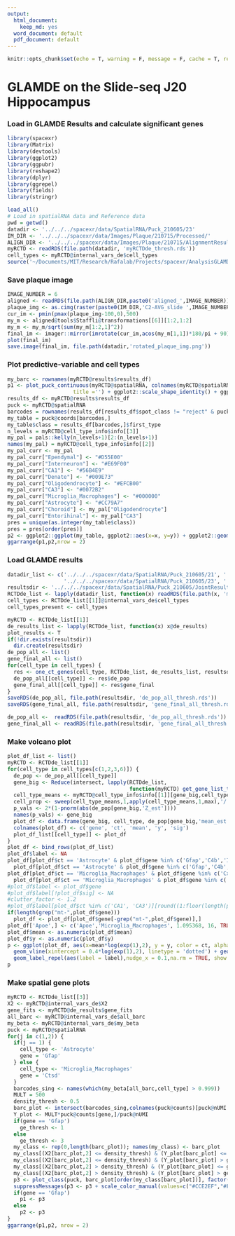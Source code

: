 ```yaml
---
output:
  html_document:
    keep_md: yes
  word_document: default
  pdf_document: default
---
```


```r
knitr::opts_chunk$set(echo = T, warning = F, message = F, cache = T, results = 'hide')
```

# GLAMDE on the Slide-seq J20 Hippocampus

### Load in GLAMDE Results and calculate significant genes

```r
library(spacexr)
library(Matrix)
library(devtools)
library(ggplot2)
library(ggpubr)
library(reshape2)
library(dplyr)
library(ggrepel)
library(fields)
library(stringr)

load_all()
# Load in spatialRNA data and Reference data
pwd = getwd()
datadir <- '../../../spacexr/data/SpatialRNA/Puck_210605/23'
IM_DIR <- '../../../spacexr/data/Images/Plaque/210715/Processed/'
ALIGN_DIR <- '../../../spacexr/data/Images/Plaque/210715/AlignmentResults/'
myRCTD <- readRDS(file.path(datadir, 'myRCTDde_thresh.rds'))   
cell_types <- myRCTD@internal_vars_de$cell_types
source('~/Documents/MIT/Research/Rafalab/Projects/spacexr/AnalysisGLAMDE/helper_functions/merge_de_helper.R')
```

### Save plaque image

```r
IMAGE_NUMBER = 6
aligned <- readRDS(file.path(ALIGN_DIR,paste0('aligned_',IMAGE_NUMBER)))
plaque_img <- as.cimg(raster(paste0(IM_DIR,'C2-AVG_slide ',IMAGE_NUMBER,'.tif')))
cur_im <- pmin(pmax(plaque_img-100,0),500)
my_m <- aligned@tools$Staffli@transformations[[6]][1:2,1:2]
my_m <- my_m/sqrt(sum(my_m[1:2,1]^2))
final_im <- imager::mirror(imrotate(cur_im,acos(my_m[1,1])*180/pi + 90),'x')
plot(final_im)
save.image(final_im, file.path(datadir,'rotated_plaque_img.png'))
```

### Plot predictive-variable and cell types

```r

my_barc <- rownames(myRCTD@results$results_df)
p1 <- plot_puck_continuous(myRCTD@spatialRNA, colnames(myRCTD@spatialRNA@counts) , myRCTD@internal_vars_de$X2[,2], 
                     title ='') + ggplot2::scale_shape_identity() + ggplot2::theme_classic() + ggplot2::scale_size_identity() + coord_fixed() + theme(legend.position="top")+ geom_segment(aes(x = 1400, y = 2300, xend = 1784.6, yend = 2300), color = "black") + theme(axis.title.x=element_blank(),axis.text.x=element_blank(),axis.ticks.x=element_blank(), axis.title.y=element_blank(),axis.text.y=element_blank(),axis.ticks.y=element_blank()) + scale_color_gradientn(colors = pals::brewer.blues(20)[2:20],name = "Plaque density", labels = c(0,1),breaks = c(0,1), limits = c(0,1))
results_df <- myRCTD@results$results_df
puck <- myRCTD@spatialRNA
barcodes = rownames(results_df[results_df$spot_class != "reject" & puck@nUMI >= 100,])
my_table = puck@coords[barcodes,]
my_table$class = results_df[barcodes,]$first_type
n_levels = myRCTD@cell_type_info$info[[3]]
my_pal = pals::kelly(n_levels+1)[2:(n_levels+1)]
names(my_pal) = myRCTD@cell_type_info$info[[2]]
my_pal_curr <- my_pal
my_pal_curr["Ependymal"] <- "#D55E00"
my_pal_curr["Interneuron"] <- "#E69F00"
my_pal_curr["CA1"] <- "#56B4E9"
my_pal_curr["Denate"] <- "#009E73"
my_pal_curr["Oligodendrocyte"] <- "#EFCB00"
my_pal_curr["CA3"] <- "#0072B2"
my_pal_curr["Microglia_Macrophages"] <- "#000000"
my_pal_curr["Astrocyte"] <- "#CC79A7"
my_pal_curr["Choroid"] <- my_pal["Oligodendrocyte"]
my_pal_curr["Entorihinal"] <- my_pal["CA3"]
pres = unique(as.integer(my_table$class))
pres = pres[order(pres)]
p2 <- ggplot2::ggplot(my_table, ggplot2::aes(x=x, y=y)) + ggplot2::geom_point(ggplot2::aes(size = .1, shape=19,color=class)) + ggplot2::scale_color_manual("",values = my_pal_curr[pres], breaks = cell_types, labels = cell_types)+ ggplot2::scale_shape_identity() + ggplot2::theme_classic() + ggplot2::scale_size_identity() + coord_fixed() + theme(legend.position="top")+ guides(colour = guide_legend(override.aes = list(size=2)))+ geom_segment(aes(x = 1400, y = 2300, xend = 1784.6, yend = 2300), color = "black") + theme(axis.title.x=element_blank(),axis.text.x=element_blank(),axis.ticks.x=element_blank(), axis.title.y=element_blank(),axis.text.y=element_blank(),axis.ticks.y=element_blank())
ggarrange(p1,p2,nrow = 2)
```

### Load GLAMDE results

```r
datadir_list <- c('../../../spacexr/data/SpatialRNA/Puck_210605/21', '../../../spacexr/data/SpatialRNA/Puck_210605/22',
                  '../../../spacexr/data/SpatialRNA/Puck_210605/23', '../../../spacexr/data/SpatialRNA/Puck_210605/24')
resultsdir <- '../../../spacexr/data/SpatialRNA/Puck_210605/JointResults2/'
RCTDde_list <- lapply(datadir_list, function(x) readRDS(file.path(x, 'myRCTDde_thresh.rds')))
cell_types <- RCTDde_list[[1]]@internal_vars_de$cell_types
cell_types_present <- cell_types
```

```r
myRCTD <- RCTDde_list[[1]]
de_results_list <- lapply(RCTDde_list, function(x) x@de_results)
plot_results <- T
if(!dir.exists(resultsdir))
  dir.create(resultsdir)
de_pop_all <- list()
gene_final_all <- list()
for(cell_type in cell_types) {
  res <- one_ct_genes(cell_type, RCTDde_list, de_results_list, resultsdir, cell_types_present, plot_results = plot_results, q_thresh = 0.01, p_thresh = 1)
  de_pop_all[[cell_type]] <- res$de_pop
  gene_final_all[[cell_type]] <- res$gene_final
}
saveRDS(de_pop_all, file.path(resultsdir, 'de_pop_all_thresh.rds'))
saveRDS(gene_final_all, file.path(resultsdir, 'gene_final_all_thresh.rds'))
```

```r
de_pop_all <-  readRDS(file.path(resultsdir, 'de_pop_all_thresh.rds'))
gene_final_all <- readRDS(file.path(resultsdir, 'gene_final_all_thresh.rds'))
```

### Make volcano plot

```r

plot_df_list <- list()
myRCTD <- RCTDde_list[[1]]
for(cell_type in cell_types[c(1,2,3,6)]) {
  de_pop <- de_pop_all[[cell_type]]
  gene_big <- Reduce(intersect, lapply(RCTDde_list, 
                                       function(myRCTD) get_gene_list_type_wrapper(myRCTD, cell_type, cell_types_present)))
  cell_type_means <- myRCTD@cell_type_info$info[[1]][gene_big,cell_types_present]
  cell_prop <- sweep(cell_type_means,1,apply(cell_type_means,1,max),'/')
  p_vals <- 2*(1-pnorm(abs(de_pop[gene_big,'Z_est'])))
  names(p_vals) <- gene_big
  plot_df <- data.frame(gene_big, cell_type, de_pop[gene_big,'mean_est'], -log(pmax(p_vals,1e-16),10),  gene_big %in% gene_final_all[[cell_type]])
  colnames(plot_df) <- c('gene', 'ct', 'mean', 'y', 'sig')
  plot_df_list[[cell_type]] <- plot_df
}
plot_df <- bind_rows(plot_df_list)
plot_df$label <- NA
plot_df[plot_df$ct == 'Astrocyte' & plot_df$gene %in% c('Gfap','C4b','Ifi27','Mt2'), 'label'] <-
  plot_df[plot_df$ct == 'Astrocyte' & plot_df$gene %in% c('Gfap','C4b','Ifi27','Mt2'), 'gene']
plot_df[plot_df$ct == 'Microglia_Macrophages' & plot_df$gene %in% c('Cx3cr1','P2ry12','Grn','Ctsl','Ctsd','Ctsz','Ctsb','Tyrobp','B2m','H2-D1'), 'label'] <-
  plot_df[plot_df$ct == 'Microglia_Macrophages' & plot_df$gene %in% c('Cx3cr1','P2ry12','Grn','Ctsl','Ctsd','Ctsz','Ctsb','Tyrobp','B2m','H2-D1'), 'gene']
#plot_df$label <- plot_df$gene
#plot_df$label[!plot_df$sig] <- NA
#clutter_factor <- 1.2
#plot_df$label[plot_df$ct %in% c('CA1', 'CA3')][round((1:floor(length(plot_df$ct %in% c('CA1', 'CA3'))/clutter_factor))*clutter_factor)] <- NA # reduce clutter
if(length(grep("mt-",plot_df$gene)))
  plot_df <- plot_df[plot_df$gene[-grep("mt-",plot_df$gene)],]
plot_df['Apoe',] <- c('Apoe','Microglia_Macrophages', 1.095368, 16, TRUE, 'Apoe*') # add in Apoe
plot_df$mean <- as.numeric(plot_df$mean)
plot_df$y <- as.numeric(plot_df$y)
p <- ggplot(plot_df, aes(x=mean*log(exp(1),2), y = y, color = ct, alpha = sig)) + geom_point() + theme_classic() + 
  geom_vline(xintercept = 0.4*log(exp(1),2), linetype = 'dotted') + geom_vline(xintercept = -0.4*log(exp(1),2), linetype = 'dotted') +
  geom_label_repel(aes(label = label),nudge_x = 0.1,na.rm = TRUE, show.legend = F, max.overlaps = 20, label.padding = 0.1) + labs(color = 'Cell Type') + xlab('Estimated cell type-specific DE by GLAMDE') + ylab('GLAMDE p-value') + scale_y_continuous(lim = c(0,16.01), breaks = c(0,5,10,15),labels = c("10^0", "10^(-5)", "10^(-10)","10^(-15)") ) +  ggplot2::scale_color_manual("Cell type",values = my_pal_curr[c('Astrocyte','CA1','CA3','Microglia_Macrophages')], breaks = c('Astrocyte','CA1','CA3','Microglia_Macrophages'), labels = c('Astrocyte','CA1','CA3','Microglia/Macrophages')) + scale_alpha_manual("", labels = c('Not significant', 'Significant'), values = c(0.2,1))
p
```

### Make spatial gene plots

```r
myRCTD <- RCTDde_list[[3]]
X2 <- myRCTD@internal_vars_de$X2
gene_fits <- myRCTD@de_results$gene_fits
all_barc <- myRCTD@internal_vars_de$all_barc
my_beta <- myRCTD@internal_vars_de$my_beta
puck <- myRCTD@spatialRNA
for(j in c(1,2)) {
  if(j == 1) {
    cell_type <- 'Astrocyte'
    gene = 'Gfap'
  } else {
    cell_type <- 'Microglia_Macrophages'
    gene = 'Ctsd'
  }
  barcodes_sing <- names(which(my_beta[all_barc,cell_type] > 0.999))
  MULT = 500
  density_thresh <- 0.5
  barc_plot <- intersect(barcodes_sing,colnames(puck@counts)[puck@nUMI >= 200])
  Y_plot <- MULT*puck@counts[gene,]/puck@nUMI
  if(gene == 'Gfap')
    ge_thresh <- 1
  else
    ge_thresh <- 3
  my_class <- rep(0,length(barc_plot)); names(my_class) <- barc_plot
  my_class[(X2[barc_plot,2] <= density_thresh) & (Y_plot[barc_plot] <= ge_thresh)] <- 1
  my_class[(X2[barc_plot,2] <= density_thresh) & (Y_plot[barc_plot] > ge_thresh)] <- 3
  my_class[(X2[barc_plot,2] > density_thresh) & (Y_plot[barc_plot] <= ge_thresh)] <- 2
  my_class[(X2[barc_plot,2] > density_thresh) & (Y_plot[barc_plot] > ge_thresh)] <- 4
  p3 <- plot_class(puck, barc_plot[order(my_class[barc_plot])], factor(my_class)) + ggtitle(gene)
  suppressMessages(p3 <- p3 + scale_color_manual(values=c("#CCE2EF","#F6DECC","#0072B2","#D55E00"))+ ggplot2::scale_shape_identity() + ggplot2::theme_classic() + ggplot2::scale_size_identity() + coord_fixed() + theme(legend.position="top")+ guides(colour = guide_legend(override.aes = list(size=2)))+ geom_segment(aes(x = 1400, y = 2300, xend = 1784.6, yend = 2300), color = "black") + theme(axis.title.x=element_blank(),axis.text.x=element_blank(),axis.ticks.x=element_blank(), axis.title.y=element_blank(),axis.text.y=element_blank(),axis.ticks.y=element_blank()))
  if(gene == 'Gfap')
    p1 <- p3
  else
    p2 <- p3
}
ggarrange(p1,p2, nrow = 2)
```
